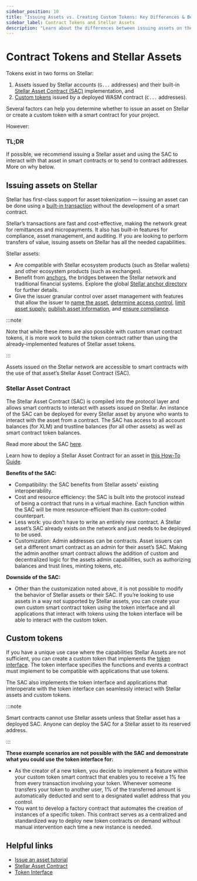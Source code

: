 ```yaml
---
sidebar_position: 10
title: "Issuing Assets vs. Creating Custom Tokens: Key Differences & Best Practices"
sidebar_label: Contract Tokens and Stellar Assets
description: "Learn about the differences between issuing assets on the Stellar network, creating smart contract tokens, and information and best practices for each."
---
```


# Contract Tokens and Stellar Assets

Tokens exist in two forms on Stellar:

1. Assets issued by Stellar accounts (`G...` addresses) and their built-in [Stellar Asset Contract (SAC)][sac] implementation, and
2. [Custom tokens][ti] issued by a deployed WASM contract (`C...` addresses).

Several factors can help you determine whether to issue an asset on Stellar or create a custom token with a smart contract for your project.

However:

### TL;DR

If possible, we recommend issuing a Stellar asset and using the SAC to interact with that asset in smart contracts or to send to contract addresses. More on why below.

## Issuing assets on Stellar

Stellar has first-class support for asset tokenization — issuing an asset can be done using a [built-in transaction](./quickstart.mdx) without the development of a smart contract.

Stellar’s transactions are fast and cost-effective, making the network great for remittances and micropayments. It also has built-in features for compliance, asset management, and auditing. If you are looking to perform transfers of value, issuing assets on Stellar has all the needed capabilities.

Stellar assets:

- Are compatible with Stellar ecosystem products (such as Stellar wallets) and other ecosystem products (such as exchanges).
- Benefit from [anchors](../learn/fundamentals/anchors.mdx), the bridges between the Stellar network and traditional financial systems. Explore the global [Stellar anchor directory](https://anchors.stellar.org/) for further details.
- Give the issuer granular control over asset management with features that allow the issuer to [name the asset](./control-asset-access.mdx#naming-an-asset), [determine access control](./control-asset-access.mdx#controlling-access-to-an-asset-with-flags), [limit asset supply](./control-asset-access.mdx#limiting-the-supply-of-an-asset), [publish asset information](./publishing-asset-info.mdx), and [ensure compliance](./anatomy-of-an-asset.mdx#compliance).

:::note

Note that while these items are also possible with custom smart contract tokens, it is more work to build the token contract rather than using the already-implemented features of Stellar asset tokens.

:::

Assets issued on the Stellar network are accessible to smart contracts with the use of that asset’s Stellar Asset Contract (SAC).

### Stellar Asset Contract

The Stellar Asset Contract (SAC) is compiled into the protocol layer and allows smart contracts to interact with assets issued on Stellar. An instance of the SAC can be deployed for every Stellar asset by anyone who wants to interact with the asset from a contract. The SAC has access to all account balances (for XLM) and trustline balances (for all other assets) as well as smart contract token balances.

Read more about the SAC [here][sac].

Learn how to deploy a Stellar Asset Contract for an asset in [this How-To Guide](../build/guides/cli/deploy-stellar-asset-contract.mdx).

**Benefits of the SAC:**

- Compatibility: the SAC benefits from Stellar assets' existing interoperability.
- Cost and resource efficiency: the SAC is built into the protocol instead of being a contract that runs in a virtual machine. Each function within the SAC will be more resource-efficient than its custom-coded counterpart.
- Less work: you don’t have to write an entirely new contract. A Stellar asset’s SAC already exists on the network and just needs to be deployed to be used.
- Customization: Admin addresses can be contracts. Asset issuers can set a different smart contract as an admin for their asset’s SAC. Making the admin another smart contract allows the addition of custom and decentralized logic for the assets admin capabilities, such as authorizing balances and trust lines, minting tokens, etc.

**Downside of the SAC:**

- Other than the customization noted above, it is not possible to modify the behavior of Stellar assets or their SAC. If you’re looking to use assets in a way not supported by Stellar assets, you can create your own custom smart contract token using the token interface and all applications that interact with tokens using the token interface will be able to interact with the custom token.

## Custom tokens

If you have a unique use case where the capabilities Stellar Assets are not sufficient, you can create a custom token that implements the [token interface][ti]. The token interface specifies the functions and events a contract must implement to be compatible with applications that use tokens.

The SAC also implements the token interface and applications that interoperate with the token interface can seamlessly interact with Stellar assets and custom tokens.

:::note

Smart contracts cannot use Stellar assets unless that Stellar asset has a deployed SAC. Anyone can deploy the SAC for a Stellar asset to its reserved address.

:::

**These example scenarios are not possible with the SAC and demonstrate what you could use the token interface for:**

- As the creator of a new token, you decide to implement a feature within your custom token smart contract that enables you to receive a 1% fee from every transaction involving your token. Whenever someone transfers your token to another user, 1% of the transferred amount is automatically deducted and sent to a designated wallet address that you control.
- You want to develop a factory contract that automates the creation of instances of a specific token. This contract serves as a centralized and standardized way to deploy new token contracts on demand without manual intervention each time a new instance is needed.

## Helpful links

- [Issue an asset tutorial][how-to-issue]
- [Stellar Asset Contract][sac]
- [Token Interface][ti]

[how-to-issue]: ./how-to-issue-an-asset.mdx
[sac]: ./stellar-asset-contract.mdx
[ti]: ./token-interface.mdx
